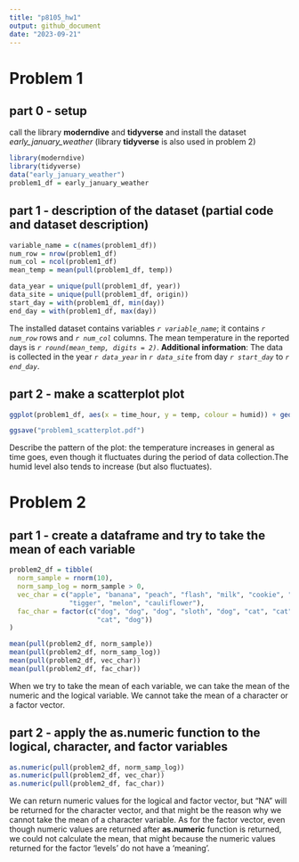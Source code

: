 ```yaml
---
title: "p8105_hw1"
output: github_document
date: "2023-09-21"
---
```


# Problem 1
## part 0 - setup
call the library **moderndive** and **tidyverse** and install the dataset *early_january_weather* (library **tidyverse** is also used in problem 2)
```r
library(moderndive)
library(tidyverse)
data("early_january_weather")
problem1_df = early_january_weather
```

## part 1 - description of the dataset (partial code and dataset description)
```r
variable_name = c(names(problem1_df))
num_row = nrow(problem1_df)
num_col = ncol(problem1_df)
mean_temp = mean(pull(problem1_df, temp))

data_year = unique(pull(problem1_df, year))
data_site = unique(pull(problem1_df, origin))
start_day = with(problem1_df, min(day))
end_day = with(problem1_df, max(day))
```
The installed dataset contains variables *`r variable_name`*; it 
contains *`r num_row`* rows and *`r num_col`* columns. The
mean temperature in the reported days is *`r round(mean_temp, digits = 2)`*. 
**Additional information**: The data is collected in the year *`r data_year`* in 
*`r data_site`* from day *`r start_day`* to *`r end_day`*.

## part 2 - make a scatterplot plot
```r
ggplot(problem1_df, aes(x = time_hour, y = temp, colour = humid)) + geom_point()

ggsave("problem1_scatterplot.pdf")
```
Describe the pattern of the plot: the temperature increases in general as time
goes, even though it fluctuates during the period of data collection.The humid
level also tends to increase (but also fluctuates).



# Problem 2
## part 1 - create a dataframe and try to take the mean of each variable
```r
problem2_df = tibble(
  norm_sample = rnorm(10),
  norm_samp_log = norm_sample > 0,
  vec_char = c("apple", "banana", "peach", "flash", "milk", "cookie", "sparkle",
               "tigger", "melon", "cauliflower"),
  fac_char = factor(c("dog", "dog", "dog", "sloth", "dog", "cat", "cat", "cat", 
                      "cat", "dog"))
)

mean(pull(problem2_df, norm_sample))
mean(pull(problem2_df, norm_samp_log))
mean(pull(problem2_df, vec_char))
mean(pull(problem2_df, fac_char))


```
When we try to take the mean of each variable, we can take the mean of the numeric
and the logical variable. We cannot take the mean of a character or a factor vector.

## part 2 - apply the as.numeric function to the logical, character, and factor variables
```r
as.numeric(pull(problem2_df, norm_samp_log))
as.numeric(pull(problem2_df, vec_char))
as.numeric(pull(problem2_df, fac_char))
```
We can return numeric values for the logical and factor vector, but "NA" will
be returned for the character vector, and that might be the reason why we cannot
take the mean of a character variable. As for the factor vector, even though 
numeric values are returned after **as.numeric** function is returned, we could 
not calculate the mean, that might because the numeric values returned for 
the factor 'levels' do not have a 'meaning'.






